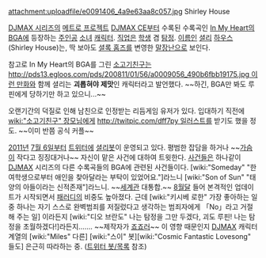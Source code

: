 attachment:uploadfile/e0091406_4a9e63aa8c057.jpg
Shirley House

[[DJMAX 시리즈]]의 [[메트로 프로젝트]] [[DJMAX CE]]부터 수록된 수록곡인 [[In My Heart]]의 [[BGA]]에 등장하는 [[주인공]] [[소녀]] [[캐릭터]]. [[직업]]은 [[학생]] 겸 [[탐정]]. [[이름]]인 [[셜리]] [[하우스]](Shirley House)는, 딱 보아도 [[셜록 홈즈]]를 변영한 [[말장난]]으로 보인다.

참고로 In My Heart의 BGA를 그린 [[소고기친구]]는 [[http://pds13.egloos.com/pds/200811/01/56/a0009056_490b6fbb19175.jpg 이런 만화]]와 함께 셜리는 '''괴롭혀야 제맛'''인 캐릭터라고 발언했다. ~~하긴, BGA만 봐도 루핀에게 당하기만 하고 있으니...~~

오랜기간의 덕질로 인해 남친으로 인정받는 리듬게임 유저가 있다. 입대하기 직전에 [[wiki:"소고기친구" 장모님]]에게 [[http://twitpic.com/dff7py 일러스트]]를 받기도 했을 정도. ~~이미 반쯤 공식 커플~~

[[2011년]] [[7월 6일]]부터 [[트위터]]에 [http://twitter.com/Shirley_House 셜리봇]이 운영되고 있다. 평범한 잡담을 하거나 ~~[[가슴]]이 작다고 징징대거나~~ 자신이 맡은 사건에 대하여 트윗한다. [[사건]]들은 하나같이 [[DJMAX]] 시리즈의 다른 수록곡들의 BGA에 관련된 사건들이다. [wiki:"Someday" "한 여학생으로부터 애인을 찾아달라는 부탁이 있었어요."]라느니 [wiki:"Son of Sun" "태양의 아들이라는 신적존재"]라느니. ~~[[세계관]] 대통합.~~ [[8월]]달 들어 본격적인 업데이트가 시작되면서 [[패러디]]의 비중도 높아졌다. 근데 [wiki:"키시베 로한" 가장 좋아하는 일 중 하나는 자기 스스로 완벽범죄를 저질렀다고 생각하는 범죄자에게 「No」라고 거절해 주는 일] 이라든지 [wiki:"디오 브란도" 나는 탐정을 그만 두겠다, 괴도 루핀! 나는 탐정을 초월하겠다!]라든지……. ~~제작자가 [[죠죠러]]~~ 이 영향 때문인지 [[DJMAX]] 캐릭터 계열의 [wiki:"Miles" 다른] [wiki:"스이" 봇][wiki:"Cosmic Fantastic Lovesong" 들도] 은근히 따라하는 중. ([[트위터 봇/목록]] 참조)
